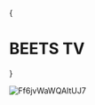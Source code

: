 

{<h1 className="text-center font-extrabold md:text-5xl mt-8">BEETS TV</h1>}


![Ff6jvWaWQAItUJ7](https://user-images.githubusercontent.com/109503546/207666610-a6dc44f6-1adc-4cb6-84bf-ea46afd8f2a5.jpeg)

